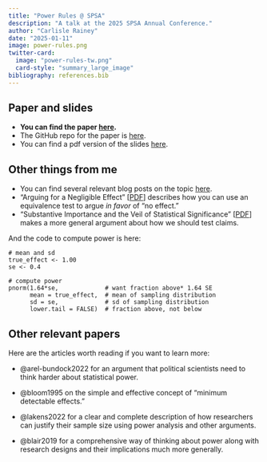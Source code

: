 ```yaml
---
title: "Power Rules @ SPSA"
description: "A talk at the 2025 SPSA Annual Conference."
author: "Carlisle Rainey"
date: "2025-01-11"
image: power-rules.png
twitter-card:
  image: "power-rules-tw.png"
  card-style: "summary_large_image"
bibliography: references.bib
---
```


## Paper and slides 

- **You can find the paper [here](https://www.carlislerainey.com/power-rules/power-rules.pdf).**
- The GitHub repo for the paper is [here](https://github.com/carlislerainey/power-rules).
- You can find a pdf version of the slides [here](https://www.dropbox.com/scl/fi/kt9sagmmgg7zp8mbowdcl/power-rules-10min.pdf?rlkey=w969q7ltzykjsarp2skw0ig6r&dl=0).

## Other things from me

- You can find several relevant blog posts on the topic [here](https://www.carlislerainey.com/blog/).  
- "Arguing for a Negligible Effect" [[PDF](https://www.carlislerainey.com/papers/nme.pdf)] describes how you can use an equivalence test to argue *in favor* of "no effect."
- "Substantive Importance and the Veil of Statistical Significance" [[PDF](https://www.carlislerainey.com/papers/meaningful.pdf)] makes a more general argument about how we should test claims.

And the code to compute power is here:

```
# mean and sd
true_effect <- 1.00
se <- 0.4

# compute power
pnorm(1.64*se,             # want fraction above* 1.64 SE
      mean = true_effect,  # mean of sampling distribution
      sd = se,             # sd of sampling distribution
      lower.tail = FALSE)  # fraction above, not below
```

## Other relevant papers

Here are the articles worth reading if you want to learn more:

-   @arel-bundock2022 for an argument that political scientists need to think harder about statistical power.

-   @bloom1995 on the simple and effective concept of "minimum detectable effects."

-   @lakens2022 for a clear and complete description of how researchers can justify their sample size using power analysis and other arguments.

-   @blair2019 for a comprehensive way of thinking about power along with research designs and their implications much more generally.


